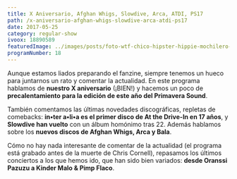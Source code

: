 ```yaml
---
title: X Aniversario, Afghan Whigs, Slowdive, Arca, ATDI, PS17
path: /x-aniversario-afghan-whigs-slowdive-arca-atdi-ps17
date: 2017-05-25
category: regular-show
ivoox: 18890589
featuredImage: ../images/posts/foto-wtf-chico-hipster-hippie-mochilero-festival-musica-indie-e1495694388267.jpg
programNumber: 18
---
```


Aunque estamos liados preparando el fanzine, siempre tenemos un hueco para juntarnos un rato y comentar la actualidad. En este programa hablamos de **nuestro X aniversario** (¡BIEN!) y hacemos un poco de **precalentamiento para la edición de este año del Primavera Sound**.

También comentamos las últimas novedades discográficas, repletas de comebacks: **in•ter a•li•a es el primer disco de At the Drive-In en 17 años**, y **Slowdive han vuelto** con un álbum homónimo tras 22. Además hablamos sobre los **nuevos discos de Afghan Whigs, Arca y Bala**.

Cómo no hay nada interesante de comentar de la actualidad (el programa está grabado antes de la muerte de Chris Cornell), repasamos los últimos conciertos a los que hemos ido, que han sido bien variados: **desde Oranssi Pazuzu a Kinder Malo &amp; Pimp Flaco**.

